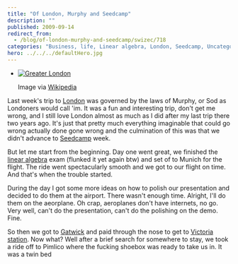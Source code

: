 ```yaml
---
title: "Of London, Murphy and Seedcamp"
description: ""
published: 2009-09-14
redirect_from:
  - /blog/of-london-murphy-and-seedcamp/swizec/718
categories: "Business, life, Linear algebra, London, Seedcamp, Uncategorized"
hero: ../../../defaultHero.jpg
---
```


- [![Greater London](http://upload.wikimedia.org/wikipedia/commons/thumb/4/4b/442px_-_London_Lead_Image.jpg/300px-442px_-_London_Lead_Image.jpg "Greater London")](http://commons.wikipedia.org/wiki/Image:442px_-_London_Lead_Image.jpg)

  Image via [Wikipedia](http://commons.wikipedia.org/wiki/Image:442px_-_London_Lead_Image.jpg)

Last week's trip to [London](http://en.wikipedia.org/wiki/London "London") was governed by the laws of Murphy, or Sod as Londoners would call 'im. It was a fun and interesting trip, don't get me wrong, and I still love London almost as much as I did after my last trip there two years ago. It's just that pretty much everything imaginable that could go wrong actually done gone wrong and the culmination of this was that we didn't advance to [Seedcamp](http://www.seedcamp.com "Seedcamp") week.

But let me start from the beginning. Day one went great, we finished the [linear algebra](http://en.wikipedia.org/wiki/Linear_algebra "Linear algebra") exam (flunked it yet again btw) and set of to Munich for the flight. The ride went spectacularly smooth and we got to our flight on time. And that's when the trouble started.

During the day I got some more ideas on how to polish our presentation and decided to do them at the airport. There wasn't enough time. Alright, I'll do them on the aeorplane. Oh crap, aeroplanes don't have internets, no go. Very well, can't do the presentation, can't do the polishing on the demo. Fine.

So then we got to [Gatwick](http://en.wikipedia.org/wiki/London_Gatwick_Airport "London Gatwick Airport") and paid through the nose to get to [Victoria station](http://en.wikipedia.org/wiki/London_Victoria_station "London Victoria station"). Now what? Well after a brief search for somewhere to stay, we took a ride off to Pimlico where the fucking shoebox was ready to take us in. It was a twin bed
